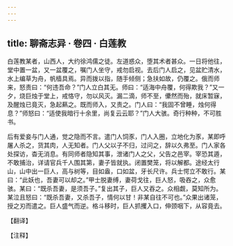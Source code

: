 ```yaml
---
---
---
```

title: 聊斋志异 · 卷四 · 白莲教
---

白莲教某者，山西人，大约徐鸿儒之徒。左道惑众，堕其术者甚众。一日将他往，堂中置一盆，又一盆覆之，嘱门人坐守，戒勿启视。去后门人启之，见盆贮清水，水上编草为舟，帆樯具焉。异而拨以指，随手倾侧；急扶如故，仍覆之。俄而师来，怒责曰：“何违吾命？”门人立白其无。师曰：“适海中舟覆，何得欺我？”又一夕，烧巨烛于堂上，戒恪守，勿以风灭。漏二滴，师不至，儽然而殆，就床暂寐，及醒烛已竟灭，急起爇之。既而师入，又责之。门人曰：“我固不曾睡，烛何得息？”师怒曰：“适使我暗行十余里，尚复云云耶？”门人大骇。奇行种种，不可胜书。

后有爱妾与门人通，觉之隐而不言。遣门人饲豕，门人入圈，立地化为豕，某即呼屠人杀之，货其肉，人无知者。门人父以子不归，过问之，辞以久弗至。门人家各处探访，杳无消息。有同师者隐知其事，泄诸门人之父，父告之邑宰。宰恐其遁，不敢捕治，详请官兵千人围其第，妻子皆就执。闭置樊笼，将以解都。途经太行山，山中出一巨人，高与树等，目如盎，口如盆，牙长尺许。兵士愕立不敢行。某曰：“此妖也，吾妻可以却之。”甲士脱妻缚，妻荷戈往，巨人怒，吸吞之，众愈骇。某曰：“既杀吾妻，是须吾子。”复出其子，巨人又吞之。众相觑，莫知所为。某泣且怒曰：“既杀吾妻，又杀吾子，情何以甘！非某自往不可也。”众果出诸笼，授之刃而遣之。巨人盛气而逆。格斗移时，巨人抓攫入口，伸颈咽下，从容竟去。

【翻译】

【注释】

